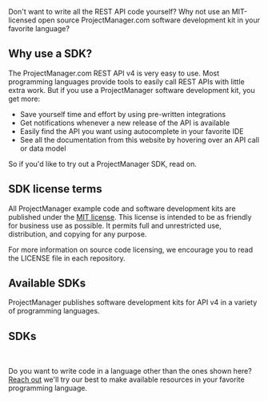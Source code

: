 Don't want to write all the REST API code yourself? Why not use an MIT-licensed open source ProjectManager.com software development kit in your favorite language?

## Why use a SDK?

The ProjectManager.com REST API v4 is very easy to use. Most programming languages provide tools to easily call REST APIs with little extra work. But if you use a ProjectManager software development kit, you get more:

- Save yourself time and effort by using pre-written integrations
- Get notifications whenever a new release of the API is available
- Easily find the API you want using autocomplete in your favorite IDE
- See all the documentation from this website by hovering over an API call or data model

So if you'd like to try out a ProjectManager SDK, read on.

## SDK license terms

All ProjectManager example code and software development kits are published under the [MIT license](https://en.wikipedia.org/wiki/MIT_License). This license is intended to be as friendly for business use as possible. It permits full and unrestricted use, distribution, and copying for any purpose.

For more information on source code licensing, we encourage you to read the LICENSE file in each repository.

## Available SDKs

ProjectManager publishes software development kits for API v4 in a variety of programming languages.

## SDKs

<Cards>
  <Card
    title="Node.js/TypeScript"
    icon="fa-brands fa-node"
    href="https://github.com/fern-projectmanager/projectmanager-node"
  />
  <Card
    title="Python"
    icon="fa-brands fa-python"
    href="https://github.com/fern-projectmanager/projectmanager-python"
  />
</Cards>

<br />

<Cards>
  <Card
    title="Java"
    icon="fa-brands fa-java"
    href="https://github.com/fern-projectmanager/projectmanager-java"
  />
  <Card
    title="Go"
    icon="fa-brands fa-golang"
    href="https://github.com/fern-projectmanager/projectmanager-go"
  />  
</Cards>

Do you want to write code in a language other than the ones shown here? [Reach out](mailto:support@projectmanager.com) we'll try our best to make available resources in your favorite programming language.